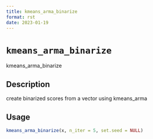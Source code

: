 ```yaml
--- 
title: kmeans_arma_binarize 
format: rst 
date: 2023-01-19 
--- 
```

# `kmeans_arma_binarize`

kmeans_arma_binarize


## Description

create binarized scores from a vector using kmeans_arma


## Usage

```r
kmeans_arma_binarize(x, n_iter = 5, set.seed = NULL)
```


